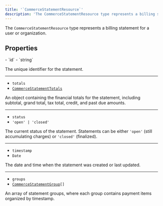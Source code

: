 ```yaml
---
title: '`CommerceStatementResource`'
description: 'The CommerceStatementResource type represents a billing statement for a user or organization.'
---
```


The `CommerceStatementResource` type represents a billing statement for a user or organization.

## Properties

<Properties>
  - `id`
  - `string`

  The unique identifier for the statement.

  ---

  - `totals`
  - <code>[CommerceStatementTotals](/docs/references/javascript/types/commerce-statement-totals)</code>

  An object containing the financial totals for the statement, including subtotal, grand total, tax total, credit, and past due amounts.

  ---

  - `status`
  - `'open' | 'closed'`

  The current status of the statement. Statements can be either `'open'` (still accumulating charges) or `'closed'` (finalized).

  ---

  - `timestamp`
  - `Date`

  The date and time when the statement was created or last updated.

  ---

  - `groups`
  - <code>[CommerceStatementGroup](/docs/references/javascript/types/commerce-statement-group)\[]</code>

  An array of statement groups, where each group contains payment items organized by timestamp.
</Properties>
